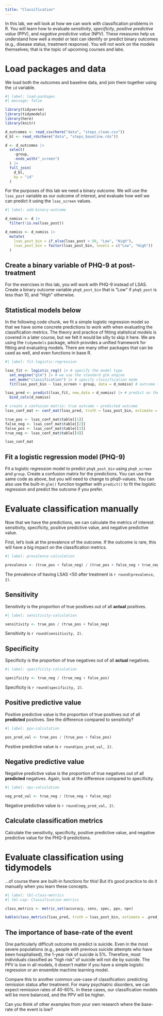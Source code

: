 ```yaml
---
title: "Classification"
---
```


In this lab, we will look at how we can work with classification problems in R. You will learn how to evaluate *sensitivity*, *specificity*, *positive predictive value* (PPV), and *negative predictive value* (NPV). These measures help us understand how well a model or test can identify or predict binary outcomes (e.g., disease status, treatment response). You will not work on the models themselves; that is the topic of upcoming courses and labs.

# Load packages and data

We load both the outcomes and baseline data, and join them together using the `id` variable.

```r
#| label: load-packages
#| message: false

library(tidyverse)
library(tidymodels)
library(here)
library(knitr)

d_outcomes <- read_csv(here("data", "steps_clean.csv"))
d_bl <- read_rds(here("data", "steps_baseline.rds"))

d <- d_outcomes |>
  select(
    -group,
    -ends_with("_screen")
  ) |>
  full_join(
    d_bl,
    by = "id"
  )
```

For the purposes of this lab we need a binary outcome. We will use the `lsas_post` variable as our outcome of interest, and evaluate how well we can predict it using the `lsas_screen` values.

```r
#| label: add-binary-outcome

d_nomiss <- d |>
  filter(!is.na(lsas_post))

d_nomiss <- d_nomiss |>
  mutate(
    lsas_post_bin = if_else(lsas_post < 50, "Low", "High"),
    lsas_post_bin = factor(lsas_post_bin, levels = c("Low", "High"))
  )
```

::: {#exr-phq9-binary .callout-caution collapse="true"}
## Create a binary variable of PHQ-9 at post-treatment

For the exercises in this lab, you will work with PHQ-9 instead of LSAS. Create a binary outcome variable `phq9_post_bin` that is "Low" if `phq9_post` is less than 10, and "High" otherwise.

::: 

::: {.callout-warning}
## Statistical models below

In the following code chunk, we fit a simple logistic regression model so that we have some concrete predictions to work with when evaluating the classification metrics. The theory and practice of fitting statistical models is covered in a later course, but we felt it would be silly to skip it here. We are using the `tidymodels` package, which provides a unified framework for fitting and evaluating models. There are many other packages that can be used as well, and even functions in base R.

:::

```r
#| label: fit-logistic-regression

lsas_fit <- logistic_reg() |> # specify the model type
  set_engine("glm") |> # we use the standard glm engine
  set_mode("classification") |> # specify classification mode
  fit(lsas_post_bin ~ lsas_screen + group, data = d_nomiss) # outcome ~ predictor(s)

lsas_pred <- predict(lsas_fit, new_data = d_nomiss) |> # predict on the original data
  bind_cols(d_nomiss)

# create a confusion matrix: true outcome ~ predicted outcome
lsas_conf_mat <- conf_mat(lsas_pred, truth = lsas_post_bin, estimate = .pred_class)

true_pos <- lsas_conf_mat$table[[1]]
false_neg <- lsas_conf_mat$table[[2]]
false_pos <- lsas_conf_mat$table[[3]]
true_neg <- lsas_conf_mat$table[[4]]

lsas_conf_mat
```

::: {#exr-phq9-logistic .callout-caution collapse="true"}
## Fit a logistic regression model (PHQ-9)

Fit a logistic regression model to predict `phq9_post_bin` using `phq9_screen` and `group`. Create a confusion matrix for the predictions. You can use the same code as above, but you will need to change to phq9-values. You can also use the built-in `glm()` function together with `predict()` to fit the logistic regression and predict the outcome if you prefer.

:::

# Evaluate classification manually

Now that we have the predictions, we can calculate the metrics of interest: sensitivity, specificity, positive predictive value, and negative predictive value.

First, let's look at the prevalence of the outcome. If the outcome is rare, this will have a big impact on the classification metrics.

```r
#| label: prevalence-calculation

prevalence <- (true_pos + false_neg) / (true_pos + false_neg + true_neg + false_pos)
```

The prevalence of having LSAS <50 after treatment is `r round(prevalence, 2)`.

## Sensitivity

Sensitivity is the proportion of true positives out of all **actual** positives.

```r
#| label: sensitivity-calculation

sensitivity <- true_pos / (true_pos + false_neg)
```

Sensitivity is `r round(sensitivity, 2)`.

## Specificity

Specificity is the proportion of true negatives out of all **actual** negatives.

```r
#| label: specificity-calculation

specificity <- true_neg / (true_neg + false_pos)
```

Specificity is `r round(specificity, 2)`.

## Positive predictive value

Positive predictive value is the proportion of true positives out of all **predicted** positives. See the difference compared to sensitivity?

```r
#| label: ppv-calculation

pos_pred_val <- true_pos / (true_pos + false_pos)
```

Positive predictive value is `r round(pos_pred_val, 2)`.

## Negative predictive value

Negative predictive value is the proportion of true negatives out of all **predicted** negatives. Again, look at the difference compared to specificity.

```r
#| label: npv-calculation

neg_pred_val <- true_neg / (true_neg + false_neg)
```

Negative predictive value is `r round(neg_pred_val, 2)`.

::: {#exr-classification-metrics .callout-caution collapse="true"}
## Calculate classification metrics

Calculate the sensitivity, specificity, positive predictive value, and negative predictive value for the PHQ-9 predictions.

:::

# Evaluate classification using tidymodels

...of course there are built-in functions for this! But it's good practice to do it manually when you learn these concepts.

```r
#| label: tbl-class-metrics
#| tbl-cap: Classification metrics

class_metrics <- metric_set(accuracy, sens, spec, ppv, npv)

kable(class_metrics(lsas_pred, truth = lsas_post_bin, estimate = .pred_class), digits = 2)
```

::: {.callout-note}
## The importance of base-rate of the event

One particularly difficult outcome to predict is suicide. Even in the most severe populations (e.g., people with previous suicide attempts who have been hospitalised), the 1-year risk of suicide is 5%. Therefore, most individuals classified as "high risk" of suicide will not die by suicide. The PPV is low in all models, it doesn't matter if you have a simple logistic regression or an ensemble machine learning model.

Compare this to another common use-case of classification: predicting remission status after treatment. For many psychiatric disorders, we can expect remission rates of 40-60%. In these cases, our classification models will be more balanced, and the PPV will be higher.

Can you think of other examples from your own research where the base-rate of the event is low? 

:::
